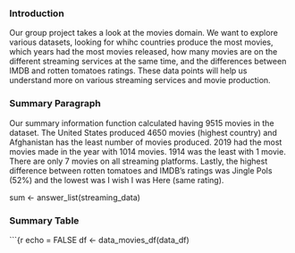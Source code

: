 ### Introduction

Our group project takes a look at the movies domain. We want to explore various datasets, looking for whihc countries produce the most movies, which years had the most movies released, how many movies are on the different streaming services at the same time, and the differences between IMDB and rotten tomatoes ratings. These data points will help us understand more on various streaming services and movie production.

### Summary Paragraph

Our summary information function calculated having 9515 movies in the dataset. The United States produced 4650 movies (highest country) and Afghanistan has the least number of movies produced. 2019 had the most movies made in the year with 1014 movies. 1914 was the least with 1 movie. There are only 7 movies on all streaming platforms. Lastly, the highest difference between rotten tomatoes and IMDB's ratings was Jingle Pols (52%) and the lowest was I wish I was Here (same rating). 

sum <- answer_list(streaming_data)

### Summary Table
```{r echo = FALSE
df <- data_movies_df(data_df)
